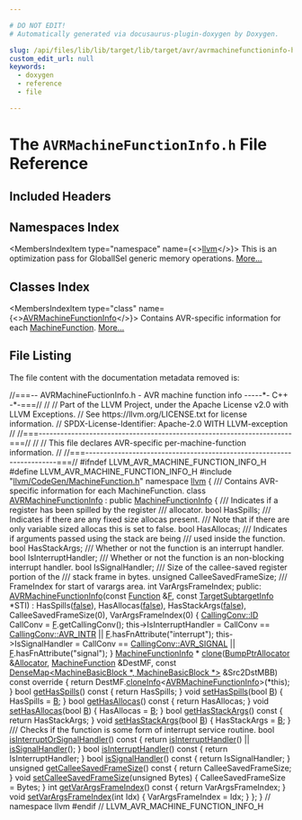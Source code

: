 ```yaml
---

# DO NOT EDIT!
# Automatically generated via docusaurus-plugin-doxygen by Doxygen.

slug: /api/files/lib/lib/target/lib/target/avr/avrmachinefunctioninfo-h
custom_edit_url: null
keywords:
  - doxygen
  - reference
  - file

---
```





# The `AVRMachineFunctionInfo.h` File Reference

<DoxygenPage pluginConfig={pluginConfig}>



## Included Headers

<IncludesList>
<IncludesListItem
  filePath="llvm/CodeGen/MachineFunction.h"
  permalink="/docs/api/files/include/include/llvm/include/llvm/codegen/machinefunction-h"
  isLocal="true" />
</IncludesList>

## Namespaces Index

<MembersIndex>

<MembersIndexItem
  type="namespace"
  name={<><a href="/docs/api/namespaces/llvm">llvm</a></>}>
This is an optimization pass for GlobalISel generic memory operations. <a href="/docs/api/namespaces/llvm/#details">More...</a>
</MembersIndexItem>

</MembersIndex>

## Classes Index

<MembersIndex>

<MembersIndexItem
  type="class"
  name={<><a href="/docs/api/classes/llvm/avrmachinefunctioninfo">AVRMachineFunctionInfo</a></>}>
Contains AVR-specific information for each <a href="/docs/api/classes/llvm/machinefunction">MachineFunction</a>. <a href="/docs/api/classes/llvm/avrmachinefunctioninfo/#details">More...</a>
</MembersIndexItem>

</MembersIndex>


## File Listing

The file content with the documentation metadata removed is:

<ProgramListing>

<Link id="l00001" /><CodeLine lineNumber="1"><Highlight kind="comment">//===-- AVRMachineFuctionInfo.h - AVR machine function info -----&#42;- C++ -&#42;-===//</Highlight><Highlight kind="normal"></Highlight></CodeLine>
<Link id="l00002" /><CodeLine lineNumber="2"><Highlight kind="normal"></Highlight><Highlight kind="comment">//</Highlight><Highlight kind="normal"></Highlight></CodeLine>
<Link id="l00003" /><CodeLine lineNumber="3"><Highlight kind="normal"></Highlight><Highlight kind="comment">// Part of the LLVM Project, under the Apache License v2.0 with LLVM Exceptions.</Highlight><Highlight kind="normal"></Highlight></CodeLine>
<Link id="l00004" /><CodeLine lineNumber="4"><Highlight kind="normal"></Highlight><Highlight kind="comment">// See https://llvm.org/LICENSE.txt for license information.</Highlight><Highlight kind="normal"></Highlight></CodeLine>
<Link id="l00005" /><CodeLine lineNumber="5"><Highlight kind="normal"></Highlight><Highlight kind="comment">// SPDX-License-Identifier: Apache-2.0 WITH LLVM-exception</Highlight><Highlight kind="normal"></Highlight></CodeLine>
<Link id="l00006" /><CodeLine lineNumber="6"><Highlight kind="normal"></Highlight><Highlight kind="comment">//</Highlight><Highlight kind="normal"></Highlight></CodeLine>
<Link id="l00007" /><CodeLine lineNumber="7"><Highlight kind="normal"></Highlight><Highlight kind="comment">//===----------------------------------------------------------------------===//</Highlight><Highlight kind="normal"></Highlight></CodeLine>
<Link id="l00008" /><CodeLine lineNumber="8"><Highlight kind="normal"></Highlight><Highlight kind="comment">//</Highlight><Highlight kind="normal"></Highlight></CodeLine>
<Link id="l00009" /><CodeLine lineNumber="9"><Highlight kind="normal"></Highlight><Highlight kind="comment">// This file declares AVR-specific per-machine-function information.</Highlight><Highlight kind="normal"></Highlight></CodeLine>
<Link id="l00010" /><CodeLine lineNumber="10"><Highlight kind="normal"></Highlight><Highlight kind="comment">//</Highlight><Highlight kind="normal"></Highlight></CodeLine>
<Link id="l00011" /><CodeLine lineNumber="11"><Highlight kind="normal"></Highlight><Highlight kind="comment">//===----------------------------------------------------------------------===//</Highlight><Highlight kind="normal"></Highlight></CodeLine>
<Link id="l00012" /><CodeLine lineNumber="12"><Highlight kind="normal"></Highlight></CodeLine>
<Link id="l00013" /><CodeLine lineNumber="13"><Highlight kind="normal"></Highlight><Highlight kind="preprocessor">#ifndef LLVM&#95;AVR&#95;MACHINE&#95;FUNCTION&#95;INFO&#95;H</Highlight><Highlight kind="normal"></Highlight></CodeLine>
<Link id="l00014" /><CodeLine lineNumber="14"><Highlight kind="normal"></Highlight><Highlight kind="preprocessor">#define LLVM&#95;AVR&#95;MACHINE&#95;FUNCTION&#95;INFO&#95;H</Highlight><Highlight kind="normal"></Highlight></CodeLine>
<Link id="l00015" /><CodeLine lineNumber="15"><Highlight kind="normal"></Highlight></CodeLine>
<Link id="l00016" /><CodeLine lineNumber="16"><Highlight kind="normal"></Highlight><Highlight kind="preprocessor">#include &quot;<a href="/docs/api/files/include/include/llvm/include/llvm/codegen/machinefunction-h">llvm/CodeGen/MachineFunction.h</a>&quot;</Highlight><Highlight kind="normal"></Highlight></CodeLine>
<Link id="l00017" /><CodeLine lineNumber="17"><Highlight kind="normal"></Highlight></CodeLine>
<Link id="l00018" /><CodeLine lineNumber="18"><Highlight kind="normal"></Highlight><Highlight kind="keyword">namespace </Highlight><Highlight kind="normal"><a href="/docs/api/namespaces/llvm">llvm</a> &#123;</Highlight></CodeLine>
<Link id="l00019" /><CodeLine lineNumber="19"><Highlight kind="normal"></Highlight><Highlight kind="comment"></Highlight></CodeLine>
<Link id="l00020" /><CodeLine lineNumber="20"><Highlight kind="comment">/// Contains AVR-specific information for each MachineFunction.</Highlight><Highlight kind="normal"></Highlight></CodeLine>
<Link id="l00021" /><CodeLine lineNumber="21" lineLink="/docs/api/classes/llvm/avrmachinefunctioninfo"><Highlight kind="normal"></Highlight><Highlight kind="keyword">class </Highlight><Highlight kind="normal"><a href="/docs/api/classes/llvm/avrmachinefunctioninfo/#a3eeab133b80e9db8aa4b2a5db4f9ad92">AVRMachineFunctionInfo</a> : </Highlight><Highlight kind="keyword">public</Highlight><Highlight kind="normal"> <a href="/docs/api/structs/llvm/machinefunctioninfo">MachineFunctionInfo</a> &#123;</Highlight><Highlight kind="comment"></Highlight></CodeLine>
<Link id="l00022" /><CodeLine lineNumber="22"><Highlight kind="comment">  /// Indicates if a register has been spilled by the register</Highlight></CodeLine>
<Link id="l00023" /><CodeLine lineNumber="23"><Highlight kind="comment">  /// allocator.</Highlight><Highlight kind="normal"></Highlight></CodeLine>
<Link id="l00024" /><CodeLine lineNumber="24"><Highlight kind="normal">  </Highlight><Highlight kind="keywordtype">bool</Highlight><Highlight kind="normal"> HasSpills;</Highlight></CodeLine>
<Link id="l00025" /><CodeLine lineNumber="25"><Highlight kind="normal"></Highlight><Highlight kind="comment"></Highlight></CodeLine>
<Link id="l00026" /><CodeLine lineNumber="26"><Highlight kind="comment">  /// Indicates if there are any fixed size allocas present.</Highlight></CodeLine>
<Link id="l00027" /><CodeLine lineNumber="27"><Highlight kind="comment">  /// Note that if there are only variable sized allocas this is set to false.</Highlight><Highlight kind="normal"></Highlight></CodeLine>
<Link id="l00028" /><CodeLine lineNumber="28"><Highlight kind="normal">  </Highlight><Highlight kind="keywordtype">bool</Highlight><Highlight kind="normal"> HasAllocas;</Highlight></CodeLine>
<Link id="l00029" /><CodeLine lineNumber="29"><Highlight kind="normal"></Highlight><Highlight kind="comment"></Highlight></CodeLine>
<Link id="l00030" /><CodeLine lineNumber="30"><Highlight kind="comment">  /// Indicates if arguments passed using the stack are being</Highlight></CodeLine>
<Link id="l00031" /><CodeLine lineNumber="31"><Highlight kind="comment">  /// used inside the function.</Highlight><Highlight kind="normal"></Highlight></CodeLine>
<Link id="l00032" /><CodeLine lineNumber="32"><Highlight kind="normal">  </Highlight><Highlight kind="keywordtype">bool</Highlight><Highlight kind="normal"> HasStackArgs;</Highlight></CodeLine>
<Link id="l00033" /><CodeLine lineNumber="33"><Highlight kind="normal"></Highlight><Highlight kind="comment"></Highlight></CodeLine>
<Link id="l00034" /><CodeLine lineNumber="34"><Highlight kind="comment">  /// Whether or not the function is an interrupt handler.</Highlight><Highlight kind="normal"></Highlight></CodeLine>
<Link id="l00035" /><CodeLine lineNumber="35"><Highlight kind="normal">  </Highlight><Highlight kind="keywordtype">bool</Highlight><Highlight kind="normal"> IsInterruptHandler;</Highlight></CodeLine>
<Link id="l00036" /><CodeLine lineNumber="36"><Highlight kind="normal"></Highlight><Highlight kind="comment"></Highlight></CodeLine>
<Link id="l00037" /><CodeLine lineNumber="37"><Highlight kind="comment">  /// Whether or not the function is an non-blocking interrupt handler.</Highlight><Highlight kind="normal"></Highlight></CodeLine>
<Link id="l00038" /><CodeLine lineNumber="38"><Highlight kind="normal">  </Highlight><Highlight kind="keywordtype">bool</Highlight><Highlight kind="normal"> IsSignalHandler;</Highlight></CodeLine>
<Link id="l00039" /><CodeLine lineNumber="39"><Highlight kind="normal"></Highlight><Highlight kind="comment"></Highlight></CodeLine>
<Link id="l00040" /><CodeLine lineNumber="40"><Highlight kind="comment">  /// Size of the callee-saved register portion of the</Highlight></CodeLine>
<Link id="l00041" /><CodeLine lineNumber="41"><Highlight kind="comment">  /// stack frame in bytes.</Highlight><Highlight kind="normal"></Highlight></CodeLine>
<Link id="l00042" /><CodeLine lineNumber="42"><Highlight kind="normal">  </Highlight><Highlight kind="keywordtype">unsigned</Highlight><Highlight kind="normal"> CalleeSavedFrameSize;</Highlight></CodeLine>
<Link id="l00043" /><CodeLine lineNumber="43"><Highlight kind="normal"></Highlight><Highlight kind="comment"></Highlight></CodeLine>
<Link id="l00044" /><CodeLine lineNumber="44"><Highlight kind="comment">  /// FrameIndex for start of varargs area.</Highlight><Highlight kind="normal"></Highlight></CodeLine>
<Link id="l00045" /><CodeLine lineNumber="45"><Highlight kind="normal">  </Highlight><Highlight kind="keywordtype">int</Highlight><Highlight kind="normal"> VarArgsFrameIndex;</Highlight></CodeLine>
<Link id="l00046" /><CodeLine lineNumber="46"><Highlight kind="normal"></Highlight></CodeLine>
<Link id="l00047" /><CodeLine lineNumber="47"><Highlight kind="normal"></Highlight><Highlight kind="keyword">public</Highlight><Highlight kind="normal">:</Highlight></CodeLine>
<Link id="l00048" /><CodeLine lineNumber="48" lineLink="/docs/api/classes/llvm/avrmachinefunctioninfo/#a3eeab133b80e9db8aa4b2a5db4f9ad92"><Highlight kind="normal">  <a href="/docs/api/classes/llvm/avrmachinefunctioninfo/#a3eeab133b80e9db8aa4b2a5db4f9ad92">AVRMachineFunctionInfo</a>(</Highlight><Highlight kind="keyword">const</Highlight><Highlight kind="normal"> <a href="/docs/api/classes/llvm/function">Function</a> &amp;<a href="/docs/api/files/lib/lib/support/md5-cpp/#a96d73bbd7af15cb1fc38c3f4a3bd82e9">F</a>, </Highlight><Highlight kind="keyword">const</Highlight><Highlight kind="normal"> <a href="/docs/api/classes/llvm/targetsubtargetinfo">TargetSubtargetInfo</a> &#42;STI)</Highlight></CodeLine>
<Link id="l00049" /><CodeLine lineNumber="49"><Highlight kind="normal">      : HasSpills(<a href="/docs/api/namespaces/false">false</a>), HasAllocas(<a href="/docs/api/namespaces/false">false</a>), HasStackArgs(<a href="/docs/api/namespaces/false">false</a>),</Highlight></CodeLine>
<Link id="l00050" /><CodeLine lineNumber="50"><Highlight kind="normal">        CalleeSavedFrameSize(0), VarArgsFrameIndex(0) &#123;</Highlight></CodeLine>
<Link id="l00051" /><CodeLine lineNumber="51"><Highlight kind="normal">    <a href="/docs/api/namespaces/llvm/callingconv/#abdf8cf606905c10634e831390981b0ed">CallingConv::ID</a> CallConv = <a href="/docs/api/files/lib/lib/support/md5-cpp/#a96d73bbd7af15cb1fc38c3f4a3bd82e9">F</a>.getCallingConv();</Highlight></CodeLine>
<Link id="l00052" /><CodeLine lineNumber="52"><Highlight kind="normal"></Highlight></CodeLine>
<Link id="l00053" /><CodeLine lineNumber="53"><Highlight kind="normal">    this-&gt;IsInterruptHandler =</Highlight></CodeLine>
<Link id="l00054" /><CodeLine lineNumber="54"><Highlight kind="normal">        CallConv == <a href="/docs/api/namespaces/llvm/callingconv/#ac6aa1387c4375260e2468eb5a77fdb4ca44deee0b3babbda0be6f27856afaacf9">CallingConv::AVR&#95;INTR</a> || <a href="/docs/api/files/lib/lib/support/md5-cpp/#a96d73bbd7af15cb1fc38c3f4a3bd82e9">F</a>.hasFnAttribute(</Highlight><Highlight kind="stringliteral">&quot;interrupt&quot;</Highlight><Highlight kind="normal">);</Highlight></CodeLine>
<Link id="l00055" /><CodeLine lineNumber="55"><Highlight kind="normal">    this-&gt;IsSignalHandler =</Highlight></CodeLine>
<Link id="l00056" /><CodeLine lineNumber="56"><Highlight kind="normal">        CallConv == <a href="/docs/api/namespaces/llvm/callingconv/#ac6aa1387c4375260e2468eb5a77fdb4ca1e000300c2d50f08aa18761448d5860e">CallingConv::AVR&#95;SIGNAL</a> || <a href="/docs/api/files/lib/lib/support/md5-cpp/#a96d73bbd7af15cb1fc38c3f4a3bd82e9">F</a>.hasFnAttribute(</Highlight><Highlight kind="stringliteral">&quot;signal&quot;</Highlight><Highlight kind="normal">);</Highlight></CodeLine>
<Link id="l00057" /><CodeLine lineNumber="57"><Highlight kind="normal">  &#125;</Highlight></CodeLine>
<Link id="l00058" /><CodeLine lineNumber="58"><Highlight kind="normal"></Highlight></CodeLine>
<Link id="l00059" /><CodeLine lineNumber="59"><Highlight kind="normal">  <a href="/docs/api/structs/llvm/machinefunctioninfo">MachineFunctionInfo</a> &#42;</Highlight></CodeLine>
<Link id="l00060" /><CodeLine lineNumber="60" lineLink="/docs/api/classes/llvm/avrmachinefunctioninfo/#aafba9dcb90de37017f086a718e820f76"><Highlight kind="normal">  <a href="/docs/api/classes/llvm/avrmachinefunctioninfo/#aafba9dcb90de37017f086a718e820f76">clone</a>(<a href="/docs/api/namespaces/llvm/#a8e612822d4ba7bb36c9c79582a567108">BumpPtrAllocator</a> &amp;<a href="/docs/api/files/lib/lib/codegen/regallocbasic-cpp/#ad5d00e1d77644d95847b9bf8da12b759">Allocator</a>, <a href="/docs/api/classes/llvm/machinefunction">MachineFunction</a> &amp;DestMF,</Highlight></CodeLine>
<Link id="l00061" /><CodeLine lineNumber="61"><Highlight kind="normal">        </Highlight><Highlight kind="keyword">const</Highlight><Highlight kind="normal"> <a href="/docs/api/classes/llvm/densemap">DenseMap&lt;MachineBasicBlock &#42;, MachineBasicBlock &#42;&gt;</a> &amp;Src2DstMBB)</Highlight><Highlight kind="keyword"></Highlight></CodeLine>
<Link id="l00062" /><CodeLine lineNumber="62"><Highlight kind="keyword">      const override </Highlight><Highlight kind="normal">&#123;</Highlight></CodeLine>
<Link id="l00063" /><CodeLine lineNumber="63"><Highlight kind="normal">    </Highlight><Highlight kind="keywordflow">return</Highlight><Highlight kind="normal"> DestMF.<a href="/docs/api/classes/llvm/machinefunction/#ac31b21febeefe69aaddea3541dae45e1">cloneInfo</a>&lt;<a href="/docs/api/classes/llvm/avrmachinefunctioninfo/#a3eeab133b80e9db8aa4b2a5db4f9ad92">AVRMachineFunctionInfo</a>&gt;(&#42;this);</Highlight></CodeLine>
<Link id="l00064" /><CodeLine lineNumber="64"><Highlight kind="normal">  &#125;</Highlight></CodeLine>
<Link id="l00065" /><CodeLine lineNumber="65"><Highlight kind="normal"></Highlight></CodeLine>
<Link id="l00066" /><CodeLine lineNumber="66" lineLink="/docs/api/classes/llvm/avrmachinefunctioninfo/#a0cce480aa250dcf308c173b7c8acf7a8"><Highlight kind="normal">  </Highlight><Highlight kind="keywordtype">bool</Highlight><Highlight kind="normal"> <a href="/docs/api/classes/llvm/avrmachinefunctioninfo/#a0cce480aa250dcf308c173b7c8acf7a8">getHasSpills</a>()</Highlight><Highlight kind="keyword"> const </Highlight><Highlight kind="normal">&#123; </Highlight><Highlight kind="keywordflow">return</Highlight><Highlight kind="normal"> HasSpills; &#125;</Highlight></CodeLine>
<Link id="l00067" /><CodeLine lineNumber="67" lineLink="/docs/api/classes/llvm/avrmachinefunctioninfo/#a5d725f8a272613c6b7884c7ff433fe72"><Highlight kind="normal">  </Highlight><Highlight kind="keywordtype">void</Highlight><Highlight kind="normal"> <a href="/docs/api/classes/llvm/avrmachinefunctioninfo/#a5d725f8a272613c6b7884c7ff433fe72">setHasSpills</a>(</Highlight><Highlight kind="keywordtype">bool</Highlight><Highlight kind="normal"> <a href="/docs/api/files/lib/lib/ir/builtingcs-cpp/#ae76959fe811ba090de4cba69ac00f1da">B</a>) &#123; HasSpills = <a href="/docs/api/files/lib/lib/ir/builtingcs-cpp/#ae76959fe811ba090de4cba69ac00f1da">B</a>; &#125;</Highlight></CodeLine>
<Link id="l00068" /><CodeLine lineNumber="68"><Highlight kind="normal"></Highlight></CodeLine>
<Link id="l00069" /><CodeLine lineNumber="69" lineLink="/docs/api/classes/llvm/avrmachinefunctioninfo/#a9d9dcd099ea29cfa2e0308284eb30ae2"><Highlight kind="normal">  </Highlight><Highlight kind="keywordtype">bool</Highlight><Highlight kind="normal"> <a href="/docs/api/classes/llvm/avrmachinefunctioninfo/#a9d9dcd099ea29cfa2e0308284eb30ae2">getHasAllocas</a>()</Highlight><Highlight kind="keyword"> const </Highlight><Highlight kind="normal">&#123; </Highlight><Highlight kind="keywordflow">return</Highlight><Highlight kind="normal"> HasAllocas; &#125;</Highlight></CodeLine>
<Link id="l00070" /><CodeLine lineNumber="70" lineLink="/docs/api/classes/llvm/avrmachinefunctioninfo/#aaa668a7f8ca452d31b3076e6a6d7eaa1"><Highlight kind="normal">  </Highlight><Highlight kind="keywordtype">void</Highlight><Highlight kind="normal"> <a href="/docs/api/classes/llvm/avrmachinefunctioninfo/#aaa668a7f8ca452d31b3076e6a6d7eaa1">setHasAllocas</a>(</Highlight><Highlight kind="keywordtype">bool</Highlight><Highlight kind="normal"> <a href="/docs/api/files/lib/lib/ir/builtingcs-cpp/#ae76959fe811ba090de4cba69ac00f1da">B</a>) &#123; HasAllocas = <a href="/docs/api/files/lib/lib/ir/builtingcs-cpp/#ae76959fe811ba090de4cba69ac00f1da">B</a>; &#125;</Highlight></CodeLine>
<Link id="l00071" /><CodeLine lineNumber="71"><Highlight kind="normal"></Highlight></CodeLine>
<Link id="l00072" /><CodeLine lineNumber="72" lineLink="/docs/api/classes/llvm/avrmachinefunctioninfo/#a57ec8517da64475011a3090fdec2ca4c"><Highlight kind="normal">  </Highlight><Highlight kind="keywordtype">bool</Highlight><Highlight kind="normal"> <a href="/docs/api/classes/llvm/avrmachinefunctioninfo/#a57ec8517da64475011a3090fdec2ca4c">getHasStackArgs</a>()</Highlight><Highlight kind="keyword"> const </Highlight><Highlight kind="normal">&#123; </Highlight><Highlight kind="keywordflow">return</Highlight><Highlight kind="normal"> HasStackArgs; &#125;</Highlight></CodeLine>
<Link id="l00073" /><CodeLine lineNumber="73" lineLink="/docs/api/classes/llvm/avrmachinefunctioninfo/#aa69944ffca269b40ba7ca9ac9f0c6d3c"><Highlight kind="normal">  </Highlight><Highlight kind="keywordtype">void</Highlight><Highlight kind="normal"> <a href="/docs/api/classes/llvm/avrmachinefunctioninfo/#aa69944ffca269b40ba7ca9ac9f0c6d3c">setHasStackArgs</a>(</Highlight><Highlight kind="keywordtype">bool</Highlight><Highlight kind="normal"> <a href="/docs/api/files/lib/lib/ir/builtingcs-cpp/#ae76959fe811ba090de4cba69ac00f1da">B</a>) &#123; HasStackArgs = <a href="/docs/api/files/lib/lib/ir/builtingcs-cpp/#ae76959fe811ba090de4cba69ac00f1da">B</a>; &#125;</Highlight></CodeLine>
<Link id="l00074" /><CodeLine lineNumber="74"><Highlight kind="normal"></Highlight><Highlight kind="comment"></Highlight></CodeLine>
<Link id="l00075" /><CodeLine lineNumber="75"><Highlight kind="comment">  /// Checks if the function is some form of interrupt service routine.</Highlight><Highlight kind="normal"></Highlight></CodeLine>
<Link id="l00076" /><CodeLine lineNumber="76" lineLink="/docs/api/classes/llvm/avrmachinefunctioninfo/#ac17732c18d13dab15850181bf0c6632b"><Highlight kind="normal">  </Highlight><Highlight kind="keywordtype">bool</Highlight><Highlight kind="normal"> <a href="/docs/api/classes/llvm/avrmachinefunctioninfo/#ac17732c18d13dab15850181bf0c6632b">isInterruptOrSignalHandler</a>()</Highlight><Highlight kind="keyword"> const </Highlight><Highlight kind="normal">&#123;</Highlight></CodeLine>
<Link id="l00077" /><CodeLine lineNumber="77"><Highlight kind="normal">    </Highlight><Highlight kind="keywordflow">return</Highlight><Highlight kind="normal"> <a href="/docs/api/classes/llvm/avrmachinefunctioninfo/#a0b39797933389c7a7f54508baf6e7b6f">isInterruptHandler</a>() || <a href="/docs/api/classes/llvm/avrmachinefunctioninfo/#a9db02185b757087a3ca541277e540e28">isSignalHandler</a>();</Highlight></CodeLine>
<Link id="l00078" /><CodeLine lineNumber="78"><Highlight kind="normal">  &#125;</Highlight></CodeLine>
<Link id="l00079" /><CodeLine lineNumber="79"><Highlight kind="normal"></Highlight></CodeLine>
<Link id="l00080" /><CodeLine lineNumber="80" lineLink="/docs/api/classes/llvm/avrmachinefunctioninfo/#a0b39797933389c7a7f54508baf6e7b6f"><Highlight kind="normal">  </Highlight><Highlight kind="keywordtype">bool</Highlight><Highlight kind="normal"> <a href="/docs/api/classes/llvm/avrmachinefunctioninfo/#a0b39797933389c7a7f54508baf6e7b6f">isInterruptHandler</a>()</Highlight><Highlight kind="keyword"> const </Highlight><Highlight kind="normal">&#123; </Highlight><Highlight kind="keywordflow">return</Highlight><Highlight kind="normal"> IsInterruptHandler; &#125;</Highlight></CodeLine>
<Link id="l00081" /><CodeLine lineNumber="81" lineLink="/docs/api/classes/llvm/avrmachinefunctioninfo/#a9db02185b757087a3ca541277e540e28"><Highlight kind="normal">  </Highlight><Highlight kind="keywordtype">bool</Highlight><Highlight kind="normal"> <a href="/docs/api/classes/llvm/avrmachinefunctioninfo/#a9db02185b757087a3ca541277e540e28">isSignalHandler</a>()</Highlight><Highlight kind="keyword"> const </Highlight><Highlight kind="normal">&#123; </Highlight><Highlight kind="keywordflow">return</Highlight><Highlight kind="normal"> IsSignalHandler; &#125;</Highlight></CodeLine>
<Link id="l00082" /><CodeLine lineNumber="82"><Highlight kind="normal"></Highlight></CodeLine>
<Link id="l00083" /><CodeLine lineNumber="83" lineLink="/docs/api/classes/llvm/avrmachinefunctioninfo/#a2141b3008df4f5b6361cc440ddad14bd"><Highlight kind="normal">  </Highlight><Highlight kind="keywordtype">unsigned</Highlight><Highlight kind="normal"> <a href="/docs/api/classes/llvm/avrmachinefunctioninfo/#a2141b3008df4f5b6361cc440ddad14bd">getCalleeSavedFrameSize</a>()</Highlight><Highlight kind="keyword"> const </Highlight><Highlight kind="normal">&#123; </Highlight><Highlight kind="keywordflow">return</Highlight><Highlight kind="normal"> CalleeSavedFrameSize; &#125;</Highlight></CodeLine>
<Link id="l00084" /><CodeLine lineNumber="84" lineLink="/docs/api/classes/llvm/avrmachinefunctioninfo/#a11d0a45f25993f58314625d124b481c2"><Highlight kind="normal">  </Highlight><Highlight kind="keywordtype">void</Highlight><Highlight kind="normal"> <a href="/docs/api/classes/llvm/avrmachinefunctioninfo/#a11d0a45f25993f58314625d124b481c2">setCalleeSavedFrameSize</a>(</Highlight><Highlight kind="keywordtype">unsigned</Highlight><Highlight kind="normal"> Bytes) &#123; CalleeSavedFrameSize = Bytes; &#125;</Highlight></CodeLine>
<Link id="l00085" /><CodeLine lineNumber="85"><Highlight kind="normal"></Highlight></CodeLine>
<Link id="l00086" /><CodeLine lineNumber="86" lineLink="/docs/api/classes/llvm/avrmachinefunctioninfo/#af1415b4f33f6e69f97fd597afd614c87"><Highlight kind="normal">  </Highlight><Highlight kind="keywordtype">int</Highlight><Highlight kind="normal"> <a href="/docs/api/classes/llvm/avrmachinefunctioninfo/#af1415b4f33f6e69f97fd597afd614c87">getVarArgsFrameIndex</a>()</Highlight><Highlight kind="keyword"> const </Highlight><Highlight kind="normal">&#123; </Highlight><Highlight kind="keywordflow">return</Highlight><Highlight kind="normal"> VarArgsFrameIndex; &#125;</Highlight></CodeLine>
<Link id="l00087" /><CodeLine lineNumber="87" lineLink="/docs/api/classes/llvm/avrmachinefunctioninfo/#a115018e47976b8f57cdfd1087bdb6b9e"><Highlight kind="normal">  </Highlight><Highlight kind="keywordtype">void</Highlight><Highlight kind="normal"> <a href="/docs/api/classes/llvm/avrmachinefunctioninfo/#a115018e47976b8f57cdfd1087bdb6b9e">setVarArgsFrameIndex</a>(</Highlight><Highlight kind="keywordtype">int</Highlight><Highlight kind="normal"> Idx) &#123; VarArgsFrameIndex = Idx; &#125;</Highlight></CodeLine>
<Link id="l00088" /><CodeLine lineNumber="88"><Highlight kind="normal">&#125;;</Highlight></CodeLine>
<Link id="l00089" /><CodeLine lineNumber="89"><Highlight kind="normal"></Highlight></CodeLine>
<Link id="l00090" /><CodeLine lineNumber="90"><Highlight kind="normal">&#125; </Highlight><Highlight kind="comment">// namespace llvm</Highlight><Highlight kind="normal"></Highlight></CodeLine>
<Link id="l00091" /><CodeLine lineNumber="91"><Highlight kind="normal"></Highlight></CodeLine>
<Link id="l00092" /><CodeLine lineNumber="92"><Highlight kind="normal"></Highlight><Highlight kind="preprocessor">#endif </Highlight><Highlight kind="comment">// LLVM&#95;AVR&#95;MACHINE&#95;FUNCTION&#95;INFO&#95;H</Highlight><Highlight kind="normal"></Highlight></CodeLine>

</ProgramListing>

</DoxygenPage>
